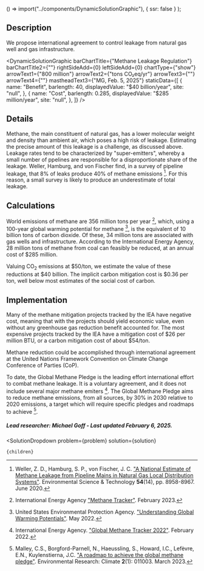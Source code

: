 

  () => import("../components/DynamicSolutionGraphic"),
  { ssr: false }
);


## Description

We propose international agreement to control leakage from natural gas well and gas infrastructure.

<DynamicSolutionGraphic
  barChartTitle={"Methane Leakage Regulation"}
  barChartTitle2={""}
  rightSideAdd={0}
  leftSideAdd={0}
  chartType={"show"}
  arrowText1={"800 million"}
  arrowText2={"tons CO₂eq/yr"}
  arrowText3={""}
  arrowText4={""}
  mastheadText3={"MG, Feb. 5, 2025"}
 staticData={[
    {
     name: "Benefit",
      barlength: 40,
      displayedValue: "$40 billion/year",
      site: "null",
    },
    {
      name: "Cost",
      barlength: 0.285,
      displayedValue: "$285 million/year",
      site: "null",
    },
  ]}
/>

## Details

Methane, the main constituent of natural gas, has a lower molecular weight and density than ambient air, which poses a high risk of leakage. Estimating the precise amount of this leakage is a challenge, as discussed above. Leakage rates tend to be characterized by "super-emitters", whereby a small number of ppelines are responsible for a disproportionate share of the leakage. Weller, Hamburg, and von Fischer find, in a survey of pipeline leakage, that 8% of leaks produce 40% of methane emissions [^"3"]. For this reason, a small survey is likely to produce an underestimate of total leakage.

## Calculations

World emissions of methane are 356 million tons per year [^"1"], which, using a 100-year global warming potential for methane [^"2"], is the equivalent of 10 billion tons of carbon dioxide. Of these, 34 million tons are associated with gas wells and infrastructure. According to the International Energy Agency, 28 million tons of methane from coal can feasibly be reduced, at an annual cost of $285 million.

Valuing CO<sub>2</sub> emissions at $50/ton, we estimate the value of these reductions at $40 billion. The implicit carbon mitigation cost is $0.36 per ton, well below most estimates of the social cost of carbon.

## Implementation

Many of the methane mitigation projects tracked by the IEA have negative cost, meaning that with the projects should yield economic value, even without any greenhouse gas reduction benefit accounted for. The most expensive projects tracked by the IEA have a mitigation cost of $26 per million BTU, or a carbon mitigation cost of about $54/ton.

Methane reduction could be accomplished through international agreement at the United Nations Framework Convention on Climate Change Conference of Parties (CoP).

To date, the Global Methane Pledge is the leading effort international effort to combat methane leakage. It is a voluntary agreement, and it does not include several major methane emiters [^"4"]. The Global Methane Pledge aims to reduce methane emissions, from all sources, by 30% in 2030 relative to 2020 emissions, a target which will require specific pledges and roadmaps to achieve [^"5"].

##### Lead researcher: Michael Goff - Last updated February 6, 2025.

[^"1"]: International Energy Agency ["Methane Tracker"](https://www.iea.org/data-and-statistics/data-tools/methane-tracker). February 2023.

[^"2"]: United States Environmental Protection Agency. ["Understanding Global Warming Potentials"](https://www.epa.gov/ghgemissions/understanding-global-warming-potentials). May 2022.

[^"3"]: Weller, Z. D., Hamburg, S. P., von Fischer, J. C. ["A National Estimate of Methane Leakage from Pipeline Mains in Natural Gas Local Distribution Systems"](https://doi.org/10.1021/acs.est.0c00437). Environmental Science & Technology **54**(14), pp. 8958-8967. June 2020.

[^"4"]: International Energy Agency. ["Global Methane Tracker 2022"](https://www.iea.org/reports/global-methane-tracker-2022). February 2022.

[^"5"]: Malley, C.S., Borgford-Parnell, N., Haeussling, S., Howard, I.C., Lefèvre, E.N., Kuylenstierna, J.C. ["A roadmap to achieve the global methane pledge"](http://doi.org/10.1088/2752-5295/acb4b4). Environmental Research: Climate **2**(1): 011003. March 2023.

  <SolutionDropdown 
    problem={problem} 
    solution={solution}
  >
    {children}
  </SolutionDropdown>